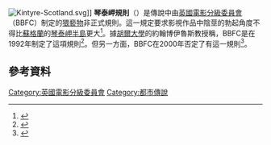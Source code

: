 [[File:Kintyre-Scotland.svg|thumb]]]]
'''琴泰岬規則'''（{{lang-en|Mull of Kintyre rule}}）是傳說中由[[英國電影分級委員會|英國電影分級委員會]]（BBFC）制定的[[猥褻物|猥褻物]]非正式規則。這一規定要求影視作品中陰莖的勃起角度不得比[[蘇格蘭|蘇格蘭]]的[[琴泰岬半島|琴泰岬半島]]更大<ref>{{cite news | last = Armstrong | first = Rebbeca | url = http://www.independent.co.uk/news/people/hit-and-run/hit-amp-run-seen-but-not-hard--the-big-penis-debate-1771105.html | title = The Censor Goes Public | work = The Independent | date = 2009-08-13 | accessdate = 2012-09-26 | archive-date = 2015-09-25 | archive-url = https://web.archive.org/web/20150925131539/http://www.independent.co.uk/news/people/hit-and-run/hit-amp-run-seen-but-not-hard--the-big-penis-debate-1771105.html | dead-url = no }}</ref>。據[[胡爾大學|胡爾大學]]的約翰博伊魯斯教授稱，BBFC是在1992年制定了這項規則<ref>{{Cite web |last=Hoyles |first=John |date=2000-09-29 |url=http://www.moviemail.com/film/dvd+blu-ray/In-the-Realm-of-the-Senses/#7659 |title=THE BBFC, PORNOGRAPHY AND CENSORSHIP(Customer Reviews) |publisher=Movie Mail UK |accessdate=2012-09-26 |deadurl=yes |archiveurl=https://web.archive.org/web/20130304061911/http://www.moviemail.com/film/dvd+blu-ray/In-the-Realm-of-the-Senses#7659 |archivedate=2013-03-04 }}</ref>。但另一方面，BBFC在2000年否定了有這一規則<ref>{{cite news | title = WH Smith suffers from video nasties <!-- | authorlink = John O'Reilly (author) --> | first = John | last = O'Reilly | url = http://www.v3.co.uk/vnunet/analysis/2132026/wh-smith-suffers-video-nasties | publisher = [[VNU|VNU Business Publications Ltd.]] | date = 2000-10-12 }}</ref>。

==參考資料==
{{Reflist}}

[[Category:英國電影分級委員會|Category:英國電影分級委員會]]
[[Category:都市傳說|Category:都市傳說]]